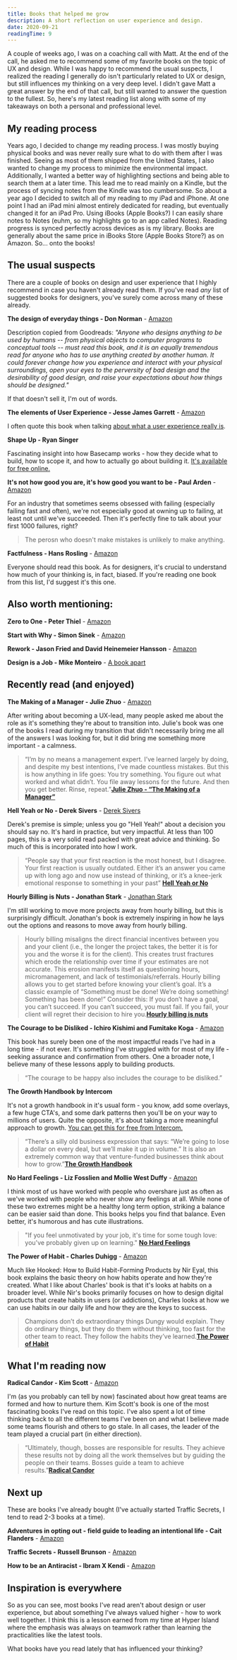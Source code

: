 ```yaml
---
title: Books that helped me grow
description: A short reflection on user experience and design.
date: 2020-09-21
readingTime: 9
---
```


A couple of weeks ago, I was on a coaching call with Matt. At the end of the call, he asked me to recommend some of my favorite books on the topic of UX and design. While I was happy to recommend the usual suspects, I realized the reading I generally do isn't particularly related to UX or design, but still influences my thinking on a very deep level. I didn't gave Matt a great answer by the end of that call, but still wanted to answer the question to the fullest. So, here's my latest reading list along with some of my takeaways on both a personal and professional level.

## My reading process

Years ago, I decided to change my reading process. I was mostly buying physical books and was never really sure what to do with them after I was finished. Seeing as most of them shipped from the United States, I also wanted to change my process to minimize the environmental impact. Additionally, I wanted a better way of highlighting sections and being able to search them at a later time. This lead me to read mainly on a Kindle, but the process of syncing notes from the Kindle was too cumbersome. So about a year ago I decided to switch all of my reading to my iPad and iPhone. At one point I had an iPad mini almost entirely dedicated for reading, but eventually changed it for an iPad Pro. Using iBooks (Apple Books?) I can easily share notes to Notes (euhm, so my highlights go to an app called Notes). Reading progress is synced perfectly across devices as is my library. Books are generally about the same price in iBooks Store (Apple Books Store?) as on Amazon. So... onto the books!

## The usual suspects

There are a couple of books on design and user experience that I highly recommend in case you haven't already read them. If you've read *any* list of suggested books for designers, you've surely come across many of these already.

**The design of everyday things - Don Norman** - <a href="https://www.amazon.com/Design-Everyday-Things-Revised-Expanded/dp/0465050654/ref=sr_1_1?crid=2ZOV9OID34VSF&dchild=1&keywords=the+design+of+everyday+things&qid=1600623381&sprefix=the+design+of+%2Caps%2C448&sr=8-1">Amazon</a>

Description copied from Goodreads: *"Anyone who designs anything to be used by humans -- from physical objects to computer programs to conceptual tools -- must read this book, and it is an equally tremendous read for anyone who has to use anything created by another human. It could forever change how you experience and interact with your physical surroundings, open your eyes to the perversity of bad design and the desirability of good design, and raise your expectations about how things should be designed."*

If that doesn't sell it, I'm out of words.

**The elements of User Experience - Jesse James Garrett** - <a href="https://www.amazon.com/Elements-User-Experience-User-Centered-Design/dp/0321683684/ref=sr_1_1?crid=18HTJPHBTJN70&dchild=1&keywords=the+elements+of+user+experience&qid=1600623447&sprefix=the+elements%2Caps%2C246&sr=8-1">Amazon</a>

I often quote this book when talking <a href="/whatsux/">about what a user experience really is</a>.

**Shape Up - Ryan Singer**

Fascinating insight into how Basecamp works - how they decide what to build, how to scope it, and how to actually go about building it.
<a href="https://basecamp.com/shapeup">It's available for free online.</a>

**It's not how good you are, it's how good you want to be - Paul Arden** - <a href="https://www.amazon.com/Its-Not-How-Good-Want/dp/0714843377/ref=sr_1_1?crid=2WDX6X6PFLHVN&dchild=1&keywords=it%27s+not+how+good+you+are%2C+it%27s+how+good+you+want+to+be&qid=1600623480&sprefix=it%27s+not+how+%2Caps%2C229&sr=8-1">Amazon</a>

For an industry that sometimes seems obsessed with failing (especially failing fast and often), we're not especially good at owning up to failing, at least not until we've succeeded.  Then it's perfectly fine to talk about your first 1000 failures, right?

> The perosn who doesn't make mistakes is unlikely to make anything.

**Factfulness - Hans Rosling** - <a href="https://www.amazon.com/Factfulness-Reasons-World-Things-Better/dp/1250123828/ref=sr_1_1?crid=3STDPKOBDAAJT&dchild=1&keywords=factfulness&qid=1600623503&sprefix=factfulne%2Caps%2C260&sr=8-1">Amazon</a>

Everyone should read this book. As for designers, it's crucial to understand how much of your thinking is, in fact, biased. If you're reading one book from this list, I'd suggest it's this one.

## Also worth mentioning:

**Zero to One - Peter Thiel** - <a href="https://www.amazon.com/Zero-One-Notes-Startups-Future/dp/0804139296/ref=sr_1_1?crid=M7HHLFC91HIT&dchild=1&keywords=zero+to+one&qid=1600623535&sprefix=zero+to%2Caps%2C238&sr=8-1">Amazon</a>

**Start with Why - Simon Sinek** - <a href="https://www.amazon.com/Start-Why-Leaders-Inspire-Everyone/dp/1591846447/ref=sr_1_1?crid=17W0YR6WDVC4U&dchild=1&keywords=start+with+why&qid=1600623553&sprefix=start+with%2Caps%2C236&sr=8-1">Amazon</a>

**Rework - Jason Fried and David Heinemeier Hansson** - <a href="https://www.amazon.com/Rework-Jason-Fried/dp/0307463745/ref=sr_1_1?dchild=1&keywords=rework&qid=1600623571&sr=8-1">Amazon</a>

**Design is a Job - Mike Monteiro** - <a href="https://abookapart.com/products/design-is-a-job">A book apart</a>

## Recently read (and enjoyed)

**The Making of a Manager - Julie Zhuo** - <a href="https://www.amazon.com/Making-Manager-What-Everyone-Looks/dp/0735219567/ref=sr_1_1?crid=3LDTPZGBRXOI1&dchild=1&keywords=making+of+a+manager&qid=1600623620&sprefix=making+of+a+m%2Caps%2C236&sr=8-1">Amazon</a>

After writing about becoming a UX-lead, many people asked me about the role as it's something they're about to transition into. Julie's book was one of the books I read during my transition that didn't necessarily bring me all of the answers I was looking for, but it did bring me something more important - a calmness.

>“I’m by no means a management expert. I’ve learned largely by doing, and despite my best intentions, I’ve made countless mistakes. But this is how anything in life goes: You try something. You figure out what worked and what didn’t. You file away lessons for the future. And then you get better. Rinse, repeat.”**<a href="https://juliezhuo.com/book/manager.html">Julie Zhuo - “The Making of a Manager”</a>**

**Hell Yeah or No - Derek Sivers** - <a href="https://sive.rs/n">Derek Sivers</a>

Derek's premise is simple; unless you go "Hell Yeah!" about a decision you should say no. It's hard in practice, but very impactful. At less than 100 pages, this is a very solid read packed with great advice and thinking. So much of this is incorporated into how I work.

> “People say that your first reaction is the most honest, but I disagree. Your first reaction is usually outdated. Either it’s an answer you came up with long ago and now use instead of thinking, or it’s a knee-jerk emotional response to something in your past”
**<a href="https://sive.rs/n">Hell Yeah or No</a>**

**Hourly Billing is Nuts - Jonathan Stark** - <a href="https://jonathanstark.com/hbin">Jonathan Stark</a>

I'm still working to move more projects away from hourly billing, but this is surprisingly difficult. Jonathan's book is extremely inspiring in how he lays out the options and reasons to move away from hourly billing.

>Hourly billing misaligns the direct financial incentives between you and your client (i.e., the longer the project takes, the better it is for you and the worse it is for the client). This creates trust fractures which erode the relationship over time if your estimates are not accurate. This erosion manifests itself as questioning hours, micromanagement, and lack of testimonials/referrals.
Hourly billing allows you to get started before knowing your client’s goal. It’s a classic example of “Something must be done! We’re doing something! Something has been done!” Consider this: If you don’t have a goal, you can’t succeed. If you can’t succeed, you must fail. If you fail, your client will regret their decision to hire you.**<a href="https://jonathanstark.com/hbin">Hourly billing is nuts</a>**

**The Courage to be Disliked - Ichiro Kishimi and Fumitake Koga** - <a href="https://www.amazon.com/The-Courage-to-Be-Disliked-audiobook/dp/B07BRPW98K/ref=sr_1_1?crid=2ZZIXASRHV294&dchild=1&keywords=courage+to+be+disliked+book&qid=1600623680&sprefix=courage+to+be+%2Caps%2C234&sr=8-1">Amazon</a>

This book has surely been one of the most impactful reads I've had in a long time - if not ever. It's something I've struggled with for most of my life - seeking assurance and confirmation from others. One a broader note, I believe many of these lessons apply to building products.

>“The courage to be happy also includes the courage to be disliked.”

**The Growth Handbook by Intercom**

It's not a growth handbook in it's usual form - you know, add some overlays, a few huge CTA's, and some dark patterns then you'll be on your way to millions of users. Quite the opposite, it's about taking a more meaningful approach to growth. <a href="https://www.intercom.com/resources/books/growth-handbook">You can get this for free from Intercom.</a>

>“There’s a silly old business expression that says: “We’re going to lose a dollar on every deal, but we’ll make it up in volume.” It is also an extremely common way that venture-funded businesses think about how to grow.”**<a href="https://www.intercom.com/resources/books/growth-handbook">The Growth Handbook</a>**

**No Hard Feelings - Liz Fosslien and Mollie West Duffy** - <a href="https://www.amazon.com/No-Hard-Feelings-audiobook/dp/B07MSLNF1R/ref=sr_1_1?crid=2CBHWVIL2NY27&dchild=1&keywords=no+hard+feelings&qid=1600623733&s=audible&sprefix=no+hard+fee%2Caudible%2C223&sr=1-1">Amazon</a>

I think most of us have worked with people who overshare just as often as we've worked with people who never show any feelings at all. While none of these two extremes might be a healthy long term option, striking a balance can be easier said than done. This books helps you find that balance. Even better, it's humorous and has cute illustrations.

>"If you feel unmotivated by your job, it's time for some tough love: you've probably given up on learning."
**<a href="https://www.amazon.com/No-Hard-Feelings-audiobook/dp/B07MSLNF1R/ref=sr_1_1?crid=2CBHWVIL2NY27&dchild=1&keywords=no+hard+feelings&qid=1600623733&s=audible&sprefix=no+hard+fee%2Caudible%2C223&sr=1-1">No Hard Feelings</a>**

**The Power of Habit - Charles Duhigg** - <a href="https://www.amazon.com/The-Power-of-Habit-Charles-Duhigg-audiobook/dp/B007EJSMC8/ref=sr_1_1?crid=93GSUMP8HFKS&dchild=1&keywords=the+power+of+habit&qid=1600623757&s=audible&sprefix=the+power+of+%2Caudible%2C228&sr=1-1">Amazon</a>

Much like Hooked: How to Build Habit-Forming Products by Nir Eyal, this book explains the basic theory on how habits operate and how they're created. What I like about Charles' book is that it's looks at habits on a broader level. While Nir's books primarily focuses on how to design digital products that create habits in users (or addictions), Charles looks at how we can use habits in our daily life and how they are the keys to success.

>Champions don’t do extraordinary things Dungy would explain. They do ordinary things, but they do them without thinking, too fast for the other team to react. They follow the habits they’ve learned.**<a href="https://www.amazon.com/The-Power-of-Habit-Charles-Duhigg-audiobook/dp/B007EJSMC8/ref=sr_1_1?crid=93GSUMP8HFKS&dchild=1&keywords=the+power+of+habit&qid=1600623757&s=audible&sprefix=the+power+of+%2Caudible%2C228&sr=1-1">The Power of Habit</a>**


## What I'm reading now

**Radical Candor - Kim Scott** - <a href="https://www.amazon.com/Radical-Candor-Revised-Kick-Ass-Humanity/dp/B07XVQB7XV/ref=sr_1_1?crid=1NESTOE2BBGHQ&dchild=1&keywords=radical+candor&qid=1600623786&s=audible&sprefix=radica%2Caudible%2C226&sr=1-1">Amazon</a>

I'm (as you probably can tell by now) fascinated about how great teams are formed and how to nurture them. Kim Scott's book is one of the most fascinating books I've read on this topic. I've also spent a lot of time thinking back to all the different teams I've been on and what I believe made some teams flourish and others to go stale. In all cases, the leader of the team played a crucial part (in either direction).

> “Ultimately, though, bosses are responsible for results. They achieve these results not by doing all the work themselves but by guiding the people on their teams. Bosses guide a team to achieve results.”**<a href="https://www.amazon.com/Radical-Candor-Revised-Kick-Ass-Humanity/dp/B07XVQB7XV/ref=sr_1_1?crid=1NESTOE2BBGHQ&dchild=1&keywords=radical+candor&qid=1600623786&s=audible&sprefix=radica%2Caudible%2C226&sr=1-1">Radical Candor</a>**

## Next up

These are books I've already bought (I've actually started Traffic Secrets, I tend to read 2-3 books at a time).

**Adventures in opting out -  field guide to leading an intentional life - Cait Flanders** - <a href="https://www.amazon.com/Adventures-Opting-Out-Leading-Intentional/dp/B08FTLCC1G/ref=sr_1_1?crid=1AVYJ6ZDR9NDZ&dchild=1&keywords=adventures+in+opting+out&qid=1600623839&s=audible&sprefix=adventures+in+opt%2Caudible%2C427&sr=1-1">Amazon</a>

**Traffic Secrets - Russell Brunson** - <a href="https://www.amazon.com/Traffic-Secrets-Underground-Playbook-Customers/dp/B08B9XH6KH/ref=sr_1_1?crid=2L1H0RHQ7XHBZ&dchild=1&keywords=traffic+secrets+russell+brunson&qid=1600623815&s=audible&sprefix=traffic+secret%2Caudible%2C226&sr=1-1">Amazon</a>

**How to be an Antiracist - Ibram X Kendi** - <a href="https://www.amazon.com/How-to-Be-an-Antiracist-audiobook/dp/B07TT85KLQ/ref=sr_1_1?crid=4PWBPRE8ENQA&dchild=1&keywords=how+to+be+an+antiracist&qid=1600623861&s=audible&sprefix=how+to%2Caudible%2C228&sr=1-1">Amazon</a>

## Inspiration is everywhere

So as you can see, most books I've read aren't about design or user experience, but about something I've always valued higher - how to work well together. I think this is a lesson earned from my time at Hyper Island where the emphasis was always on teamwork rather than learning the practicalities like the latest tools.

What books have you read lately that has influenced your thinking?
